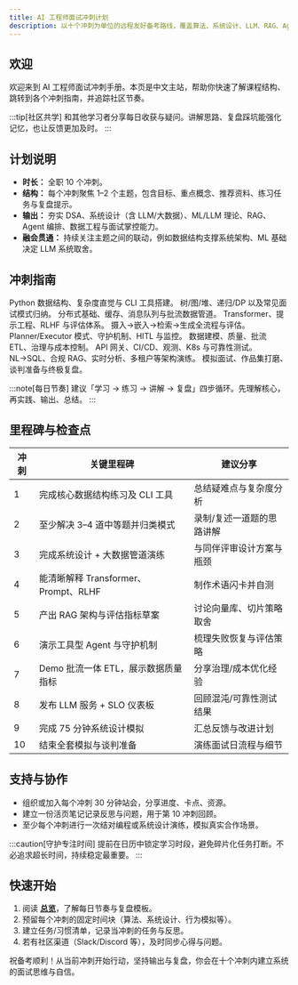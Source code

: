 ```yaml
---
title: AI 工程师面试冲刺计划
description: 以十个冲刺为单位的远程友好备考路线，覆盖算法、系统设计、LLM、RAG、Agent、数据工程与面试掌控。
---
```



## 欢迎

欢迎来到 AI 工程师面试冲刺手册。本页是中文主站，帮助你快速了解课程结构、跳转到各个冲刺指南，并追踪社区节奏。

:::tip[社区共学]
和其他学习者分享每日收获与疑问。讲解思路、复盘踩坑能强化记忆，也让反馈更加及时。
:::

## 计划说明

- **时长：** 全职 10 个冲刺。
- **结构：** 每个冲刺聚焦 1–2 个主题，包含目标、重点概念、推荐资料、练习任务与复盘提示。
- **输出：** 夯实 DSA、系统设计（含 LLM/大数据）、ML/LLM 理论、RAG、Agent 编排、数据工程与面试掌控能力。
- **融会贯通：** 持续关注主题之间的联动，例如数据结构支撑系统架构、ML 基础决定 LLM 系统取舍。

## 冲刺指南

<CardGrid stagger>
  <Card title="第 1 冲刺 — Python 基础" icon="pencil" href="./guides/interview-prep/sprint-1">
    Python 数据结构、复杂度直觉与 CLI 工具搭建。
  </Card>
  <Card title="第 2 冲刺 — 算法与模式" icon="puzzle" href="./guides/interview-prep/sprint-2">
    树/图/堆、递归/DP 以及常见面试模式归纳。
  </Card>
  <Card title="第 3 冲刺 — 系统设计与大数据" icon="architecture" href="./guides/interview-prep/sprint-3">
    分布式基础、缓存、消息队列与批流数据管道。
  </Card>
  <Card title="第 4 冲刺 — ML 与大模型基础" icon="brain" href="./guides/interview-prep/sprint-4">
    Transformer、提示工程、RLHF 与评估体系。
  </Card>
  <Card title="第 5 冲刺 — RAG 系统" icon="search" href="./guides/interview-prep/sprint-5">
    摄入→嵌入→检索→生成全流程与评估。
  </Card>
  <Card title="第 6 冲刺 — Agent 与编排" icon="flow" href="./guides/interview-prep/sprint-6">
    Planner/Executor 模式、守护机制、HITL 与监控。
  </Card>
  <Card title="第 7 冲刺 — AI 数据工程" icon="architecture" href="./guides/interview-prep/sprint-7">
    数据建模、质量、批流 ETL、治理与成本控制。
  </Card>
  <Card title="第 8 冲刺 — LLMOps 与部署" icon="flow" href="./guides/interview-prep/sprint-8">
    API 网关、CI/CD、观测、K8s 与可靠性测试。
  </Card>
  <Card title="第 9 冲刺 — 高阶系统设计" icon="puzzle" href="./guides/interview-prep/sprint-9">
    NL→SQL、合规 RAG、实时分析、多租户等架构演练。
  </Card>
  <Card title="第 10 冲刺 — 面试冲刺" icon="check" href="./guides/interview-prep/sprint-10">
    模拟面试、作品集打磨、谈判准备与终极复盘。
  </Card>
</CardGrid>

:::note[每日节奏]
建议「学习 → 练习 → 讲解 → 复盘」四步循环。先理解核心，再实践、输出、总结。
:::

## 里程碑与检查点

| 冲刺 | 关键里程碑 | 建议分享 |
| --- | --- | --- |
| 1 | 完成核心数据结构练习及 CLI 工具 | 总结疑难点与复杂度分析 |
| 2 | 至少解决 3–4 道中等题并归类模式 | 录制/复述一道题的思路讲解 |
| 3 | 完成系统设计 + 大数据管道演练 | 与同伴评审设计方案与瓶颈 |
| 4 | 能清晰解释 Transformer、Prompt、RLHF | 制作术语闪卡并自测 |
| 5 | 产出 RAG 架构与评估指标草案 | 讨论向量库、切片策略取舍 |
| 6 | 演示工具型 Agent 与守护机制 | 梳理失败恢复与评估策略 |
| 7 | Demo 批流一体 ETL，展示数据质量指标 | 分享治理/成本优化经验 |
| 8 | 发布 LLM 服务 + SLO 仪表板 | 回顾混沌/可靠性测试结果 |
| 9 | 完成 75 分钟系统设计模拟 | 汇总反馈与改进计划 |
| 10 | 结束全套模拟与谈判准备 | 演练面试日流程与细节 |

## 支持与协作

- 组织或加入每个冲刺 30 分钟站会，分享进度、卡点、资源。
- 建立一份活页笔记记录反思与问题，用于第 10 冲刺回顾。
- 至少每个冲刺进行一次结对编程或系统设计演练，模拟真实合作场景。

:::caution[守护专注时间]
提前在日历中锁定学习时段，避免碎片化任务打断。不必追求超长时间，持续稳定最重要。
:::

## 快速开始

1. 阅读 **[总览](./guides/interview-prep/overview)**，了解每日节奏与复盘模板。
2. 预留每个冲刺的固定时间块（算法、系统设计、行为模拟等）。
3. 建立任务/习惯清单，记录当冲刺的任务与反思。
4. 若有社区渠道（Slack/Discord 等），及时同步心得与问题。

祝备考顺利！从当前冲刺开始行动，坚持输出与复盘，你会在十个冲刺内建立系统的面试思维与自信。
